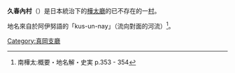 {{日本町村 (廢除)|
自治體名=久春內|
町村=村|
町村章=|
日文原名=久春内村|
平假名=くしゅんないむら|
羅馬字拼音=Kushunnai-mura|
都道府縣=樺太廳|
廢除時間=1949年6月1日| 
廢除理由=放棄領土主權| 
廢除時處置=|
現在自治體=|
支廳=真岡支廳|
郡=泊居郡|
編號=|
面積=|
邊界未定=|
人口=2,931|
統計時間=1941年12月1日 |
自治體=|
樹=|
花=|
鳥=|
其他象徵物=|
其他象徵=|
郵遞區號=|
所在地=|
電話號碼=|
外部連結=|
經度=|
緯度=|
地圖=|
註記=|
}}
'''久春內村'''（{{jpn|j=久春内村|kyu=久春內村|hg=くしゅんないむら|rm=Kushunnai mura|f=y}}）是日本統治下的[[樺太廳|樺太廳]]的已不存在的一[[村|村]]。

地名來自於阿伊努語的「kus-un-nay」（流向對面的河流）<ref>南樺太:概要・地名解・史実 p.353 - 354</ref>。
{{真岡支廳}}

[[Category:真岡支廳|Category:真岡支廳]]